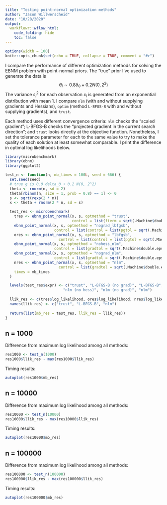 ```yaml
---
title: "Testing point-normal optimization methods"
author: "Jason Willwerscheid"
date: "10/28/2020"
output:
  workflowr::wflow_html:
    code_folding: hide
    toc: false
---
```


```r
options(width = 100)
knitr::opts_chunk$set(echo = TRUE, collapse = TRUE, comment = "#>")
```

I compare the performance of different optimization methods for solving the EBNM problem with point-normal priors. The "true" prior I've used to generate the data is
$$ \theta_i \sim 0.8 \delta_0 + 0.2 N(0, 2^2) $$
The variance $s_i^2$ for each observation $x_i$ is generated from an exponential distribution with mean 1. I compare `nlm` (with and without supplying gradients and Hessians), `optim` (method `L-BFGS-B` with and without supplying gradients), and `trust`.

Each method uses different convergence criteria: `nlm` checks the "scaled gradient"; L-BFGS-B checks the "projected gradient in the current search direction"; and `trust` looks directly at the objective function. Nonetheless, I set the tolerance parameter for each to the same value to try to make the quality of each solution at least somewhat comparable. I print the difference in optimal log likelihoods below.


```r
library(microbenchmark)
library(ebnm)
library(ggplot2)

test_n <- function(n, mb_times = 100L, seed = 666) {
  set.seed(seed)
  # true g is 0.8 delta_0 + 0.2 N(0, 2^2)
  theta <- rnorm(n, sd = 2)
  theta[rbinom(n, size = 1, prob = 0.8) == 1] <- 0
  s <- sqrt(rexp(2 * n))
  x <- theta + rnorm(2 * n, sd = s)

  test_res <- microbenchmark(
    tres <- ebnm_point_normal(x, s, optmethod = "trust",
                              control = list(fterm = sqrt(.Machine$double.eps))),
    ebnm_point_normal(x, s, optmethod = "nograd_lbfgsb",
                      control = list(control = list(pgtol = sqrt(.Machine$double.eps)))),
    ores <- ebnm_point_normal(x, s, optmethod = "lbfgsb",
                        control = list(control = list(pgtol = sqrt(.Machine$double.eps)))),
    ebnm_point_normal(x, s, optmethod = "nohess_nlm", 
                      control = list(gradtol = sqrt(.Machine$double.eps))),
    ebnm_point_normal(x, s, optmethod = "nograd_nlm", 
                      control = list(gradtol = sqrt(.Machine$double.eps))),
    nres <- ebnm_point_normal(x, s, optmethod = "nlm", 
                        control = list(gradtol = sqrt(.Machine$double.eps))),
    times = mb_times
  )

  levels(test_res$expr) <- c("trust", "L-BFGS-B (no grad)", "L-BFGS-B", 
                          "nlm (no hess)", "nlm (no grad)", "nlm")
  
  llik_res <- c(tres$log_likelihood, ores$log_likelihood, nres$log_likelihood)
  names(llik_res) <- c("trust", "L-BFGS-B", "nlm")
  
  return(list(mb_res = test_res, llik_res = llik_res))
}
```

## n = 1000

Difference from maximum log likelihood among all methods:

```r
res1000 <- test_n(1000)
res1000$llik_res - max(res1000$llik_res)
```

Timing results: 

```r
autoplot(res1000$mb_res)
```

## n = 10000

Difference from maximum log likelihood among all methods:

```r
res10000 <- test_n(10000)
res10000$llik_res - max(res10000$llik_res)
```

Timing results: 

```r
autoplot(res10000$mb_res)
```

## n = 100000

Difference from maximum log likelihood among all methods:

```r
res100000 <- test_n(100000)
res100000$llik_res - max(res100000$llik_res)
```

Timing results: 

```r
autoplot(res100000$mb_res)
```